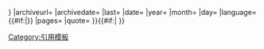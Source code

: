 <includeonly>{{cite web
|title={{{titel|}}}
|trans_title={{{trans_title|}}}
|department={{{titelerg|}}}
|periodical={{{werk|}}}
|work={{{hrsg|}}}
|url={{{url|}}}
|deadurl={{{offline|}}}{{{deadurl|}}}
|format={{{format|}}}
|accessdate={{{zugriff|{{{zugriff-jahr|}}}}}}
|archiveurl={{{archiv-url|}}}
|archivedate={{{archiv-datum|}}}
|last={{{autor|}}}
|date={{{datum|}}}
|year={{{datum-jahr|}}}
|month={{{datum-monat|}}}
|day={{{datum-tag|}}}
|language={{#if:{{{sprache|}}}|{{{sprache|}}}}}
|pages={{{seiten|}}}
|quote={{{zitat|}}}
}}{{#if:{{{kommentar|}}}|&#32;{{{kommentar}}}}}</includeonly>
<noinclude>
{{Documentation}}
[[Category:引用模板]]
</noinclude>